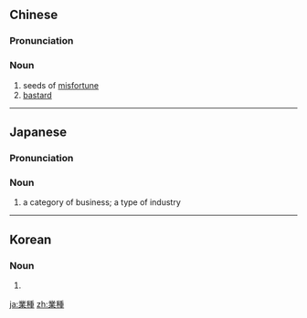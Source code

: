{{also|业种}}
==Chinese==
{{zh-forms|s=业种}}

===Pronunciation===
{{zh-pron
|m=yèzhǒng
|cat=n
}}

===Noun===
{{zh-noun}}

# seeds of [[misfortune]]
# [[bastard]]

----

==Japanese==
{{ja-kanjitab|ぎょう|しゅ|yomi=o}}

===Pronunciation===
{{ja-pron|ぎょうしゅ|y=o}}

===Noun===
{{ja-noun|ぎょうしゅ}}

# a category of business; a type of industry

----

==Korean==
{{ko-hanjatab}}

===Noun===
{{ko-noun|hj|hangeul=업종}}

# {{hanja form of|업종|a category of business; a type of industry}}

[[ja:業種]]
[[zh:業種]]